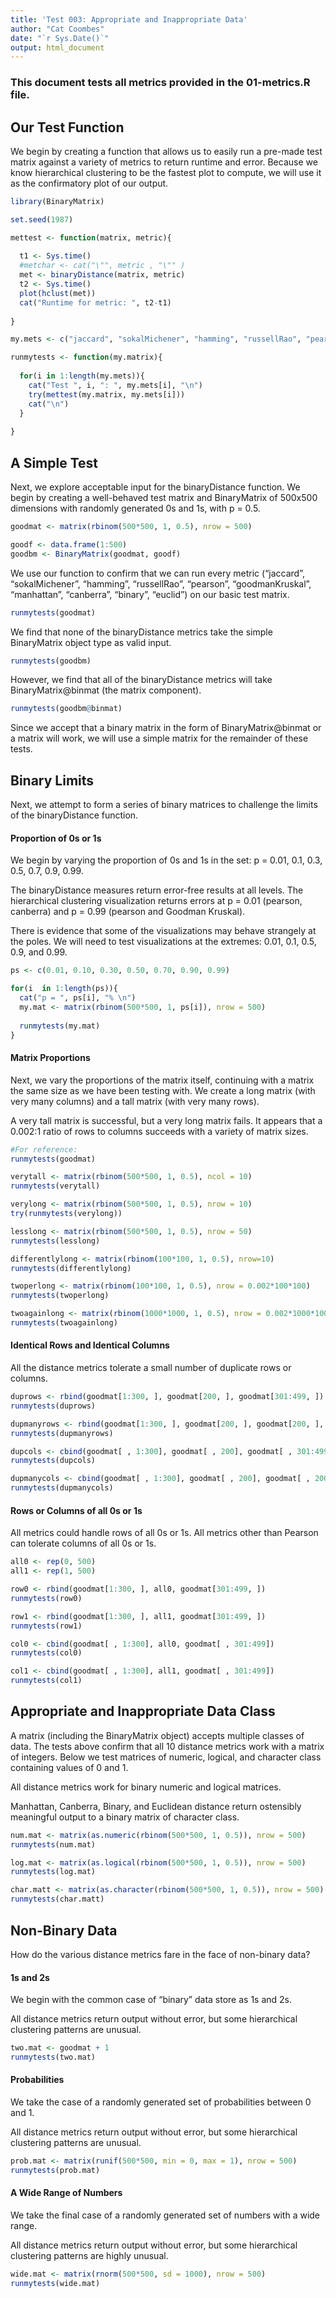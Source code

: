 ---
title: 'Test 003: Appropriate and Inappropriate Data'
author: "Cat Coombes"
date: "`r Sys.Date()`"
output: html_document
---

### This document tests all metrics provided in the 01-metrics.R file.

## Our Test Function
We begin by creating a function that allows us to easily run a pre-made test matrix against a variety of metrics to return runtime and error. Because we know hierarchical clustering to be the fastest plot to compute, we will use it as the confirmatory plot of our output.
```{r prep}
library(BinaryMatrix)

set.seed(1987)
```
```{r}
mettest <- function(matrix, metric){
  
  t1 <- Sys.time()
  #metchar <- cat("\"", metric , "\"" )
  met <- binaryDistance(matrix, metric)
  t2 <- Sys.time()
  plot(hclust(met))
  cat("Runtime for metric: ", t2-t1)
  
}

my.mets <- c("jaccard", "sokalMichener", "hamming", "russellRao", "pearson", "goodmanKruskal", "manhattan", "canberra", "binary", "euclid")

runmytests <- function(my.matrix){
    
  for(i in 1:length(my.mets)){
    cat("Test ", i, ": ", my.mets[i], "\n")
    try(mettest(my.matrix, my.mets[i]))
    cat("\n")
  }
  
}
```
  
## A Simple Test
Next, we explore acceptable input for the binaryDistance function. We begin by creating a well-behaved test matrix and BinaryMatrix of 500x500 dimensions with randomly generated 0s and 1s, with p = 0.5.
```{r}
goodmat <- matrix(rbinom(500*500, 1, 0.5), nrow = 500)

goodf <- data.frame(1:500)
goodbm <- BinaryMatrix(goodmat, goodf)
```

We use our function to confirm that we can run every metric (“jaccard”, “sokalMichener”, “hamming”, “russellRao”, “pearson”, “goodmanKruskal”, “manhattan”, “canberra”, “binary”, “euclid”) on our basic test matrix.
```{r}
runmytests(goodmat)
```

We find that none of the binaryDistance metrics take the simple BinaryMatrix object type as valid input.
```{r}
runmytests(goodbm)
```

However, we find that all of the binaryDistance metrics will take BinaryMatrix@binmat (the matrix component).
```{r}
runmytests(goodbm@binmat)
```

Since we accept that a binary matrix in the form of BinaryMatrix@binmat or a matrix will work, we will use a simple matrix for the remainder of these tests.

## Binary Limits
Next, we attempt to form a series of binary matrices to challenge the limits of the binaryDistance function.

#### Proportion of 0s or 1s
We begin by varying the proportion of 0s and 1s in the set: p = 0.01, 0.1, 0.3, 0.5, 0.7, 0.9, 0.99.

The binaryDistance measures return error-free results at all levels. The hierarchical clustering visualization returns errors at p = 0.01 (pearson, canberra) and p = 0.99 (pearson and Goodman Kruskal).

There is evidence that some of the visualizations may behave strangely at the poles. We will need to test visualizations at the extremes: 0.01, 0.1, 0.5, 0.9, and 0.99.
```{r}
ps <- c(0.01, 0.10, 0.30, 0.50, 0.70, 0.90, 0.99)

for(i  in 1:length(ps)){
  cat("p = ", ps[i], "% \n")
  my.mat <- matrix(rbinom(500*500, 1, ps[i]), nrow = 500)
  
  runmytests(my.mat)
}

```

#### Matrix Proportions
Next, we vary the proportions of the matrix itself, continuing with a matrix the same size as we have been testing with. We create a long matrix (with very many columns) and a tall matrix (with very many rows).

A very tall matrix is successful, but a very long matrix fails. It appears that a 0.002:1 ratio of rows to columns succeeds with a variety of matrix sizes.
```{r}
#For reference:
runmytests(goodmat)

verytall <- matrix(rbinom(500*500, 1, 0.5), ncol = 10)
runmytests(verytall)

verylong <- matrix(rbinom(500*500, 1, 0.5), nrow = 10)
try(runmytests(verylong))

lesslong <- matrix(rbinom(500*500, 1, 0.5), nrow = 50)
runmytests(lesslong)

differentlylong <- matrix(rbinom(100*100, 1, 0.5), nrow=10)
runmytests(differentlylong)

twoperlong <- matrix(rbinom(100*100, 1, 0.5), nrow = 0.002*100*100)
runmytests(twoperlong)

twoagainlong <- matrix(rbinom(1000*1000, 1, 0.5), nrow = 0.002*1000*1000)
runmytests(twoagainlong)
```

#### Identical Rows and Identical Columns
All the distance metrics tolerate a small number of duplicate rows or columns.
```{r}
duprows <- rbind(goodmat[1:300, ], goodmat[200, ], goodmat[301:499, ])
runmytests(duprows)

dupmanyrows <- rbind(goodmat[1:300, ], goodmat[200, ], goodmat[200, ], goodmat[200, ], goodmat[200, ], goodmat[200, ], goodmat[200, ], goodmat[200, ], goodmat[200, ], goodmat[200, ], goodmat[200, ], goodmat[200, ], goodmat[200, ], goodmat[200, ], goodmat[200, ], goodmat[301:499, ])
runmytests(dupmanyrows)

dupcols <- cbind(goodmat[ , 1:300], goodmat[ , 200], goodmat[ , 301:499])
runmytests(dupcols)

dupmanycols <- cbind(goodmat[ , 1:300], goodmat[ , 200], goodmat[ , 200], goodmat[ , 200], goodmat[ , 200], goodmat[ , 200], goodmat[ , 200], goodmat[ , 200], goodmat[ , 200], goodmat[ , 200], goodmat[ , 200], goodmat[ , 200], goodmat[ , 200], goodmat[ , 200], goodmat[ , 200], goodmat[ , 301:499])
runmytests(dupmanycols)
```

#### Rows or Columns of all 0s or 1s
All metrics could handle rows of all 0s or 1s. All metrics other than Pearson can tolerate columns of all 0s or 1s.
```{r}
all0 <- rep(0, 500)
all1 <- rep(1, 500)

row0 <- rbind(goodmat[1:300, ], all0, goodmat[301:499, ])
runmytests(row0)

row1 <- rbind(goodmat[1:300, ], all1, goodmat[301:499, ])
runmytests(row1)

col0 <- cbind(goodmat[ , 1:300], all0, goodmat[ , 301:499])
runmytests(col0)

col1 <- cbind(goodmat[ , 1:300], all1, goodmat[ , 301:499])
runmytests(col1)
```

## Appropriate and Inappropriate Data Class
A matrix (including the BinaryMatrix object) accepts multiple classes of data. The tests above confirm that all 10 distance metrics work with a matrix of integers. Below we test matrices of numeric, logical, and character class containing values of 0 and 1.

All distance metrics work for binary numeric and logical matrices.

Manhattan, Canberra, Binary, and Euclidean distance return ostensibly meaningful output to a binary matrix of character class.
```{r}
num.mat <- matrix(as.numeric(rbinom(500*500, 1, 0.5)), nrow = 500)
runmytests(num.mat)

log.mat <- matrix(as.logical(rbinom(500*500, 1, 0.5)), nrow = 500)
runmytests(log.mat)

char.matt <- matrix(as.character(rbinom(500*500, 1, 0.5)), nrow = 500)
runmytests(char.matt)
```

## Non-Binary Data
How do the various distance metrics fare in the face of non-binary data?

#### 1s and 2s
We begin with the common case of "binary" data store as 1s and 2s. 

All distance metrics return output without error, but some hierarchical clustering patterns are unusual.
```{r}
two.mat <- goodmat + 1
runmytests(two.mat)
```

#### Probabilities
We take the case of a randomly generated set of probabilities between 0 and 1.

All distance metrics return output without error, but some hierarchical clustering patterns are unusual.
```{r}
prob.mat <- matrix(runif(500*500, min = 0, max = 1), nrow = 500)
runmytests(prob.mat)
```

#### A Wide Range of Numbers
We take the final case of a randomly generated set of numbers with a wide range.

All distance metrics return output without error, but some hierarchical clustering patterns are highly unusual.
```{r}
wide.mat <- matrix(rnorm(500*500, sd = 1000), nrow = 500)
runmytests(wide.mat)
```